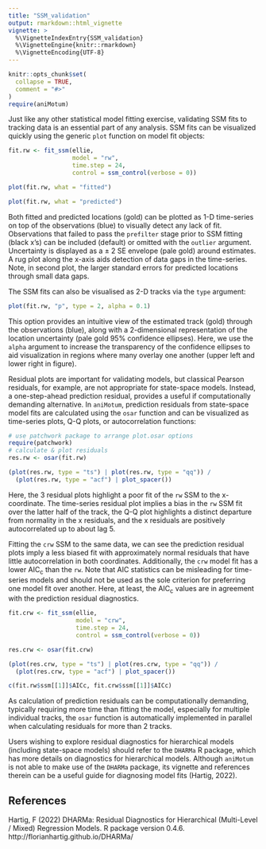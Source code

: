 ```yaml
---
title: "SSM_validation"
output: rmarkdown::html_vignette
vignette: >
  %\VignetteIndexEntry{SSM_validation}
  %\VignetteEngine{knitr::rmarkdown}
  %\VignetteEncoding{UTF-8}
---
```


```r
knitr::opts_chunk$set(
  collapse = TRUE,
  comment = "#>"
)
require(aniMotum)
```

Just like any other statistical model fitting exercise, validating SSM fits to tracking data is an essential part of any analysis. SSM fits can be visualized quickly using the generic `plot` function on model fit objects:

```r
fit.rw <- fit_ssm(ellie, 
                  model = "rw", 
                  time.step = 24, 
                  control = ssm_control(verbose = 0))

plot(fit.rw, what = "fitted")

plot(fit.rw, what = "predicted")
```


Both fitted and predicted locations (gold) can be plotted as 1-D time-series on top of the observations (blue) to visually detect any lack of fit. Observations that failed to pass the `prefilter` stage prior to SSM fitting (black x's) can be included (default) or omitted with the `outlier` argument. Uncertainty is displayed as a $\pm$ 2 SE envelope (pale gold) around estimates. A rug plot along the x-axis aids detection of data gaps in the time-series. Note, in second plot, the larger standard errors for predicted locations through small data gaps.

The SSM fits can also be visualised as 2-D tracks via the `type` argument:
```r
plot(fit.rw, "p", type = 2, alpha = 0.1)
```


This option provides an intuitive view of the estimated track (gold) through the observations (blue), along with a 2-dimensional representation of the location uncertainty (pale gold 95% confidence ellipses). Here, we use the `alpha` argument to increase the transparency of the confidence ellipses to aid visualization in regions where many overlay one another (upper left and lower right in figure).

Residual plots are important for validating models, but classical Pearson residuals, for example, are not appropriate for state-space models. Instead, a one-step-ahead prediction residual, provides a useful if computationally demanding alternative. In `aniMotum`, prediction residuals from state-space model fits are calculated using the `osar` function and can be visualized as time-series plots, Q-Q plots, or autocorrelation functions:
```r
# use patchwork package to arrange plot.osar options
require(patchwork)
# calculate & plot residuals
res.rw <- osar(fit.rw)

(plot(res.rw, type = "ts") | plot(res.rw, type = "qq")) / 
  (plot(res.rw, type = "acf") | plot_spacer())
```


Here, the 3 residual plots highlight a poor fit of the `rw` SSM to the x-coordinate. The time-series residual plot implies a bias in the `rw` SSM fit over the latter half of the track, the Q-Q plot highlights a distinct departure from normality in the x residuals, and the x residuals are positively autocorrelated up to about lag 5.

Fitting the `crw` SSM to the same data, we can see the prediction residual plots imply a less biased fit with approximately normal residuals that have little autocorrelation in both coordinates. Additionally, the `crw` model fit has a lower AIC~c~ than the `rw`. Note that AIC statistics can be misleading for time-series models and should not be used as the sole criterion for preferring one model fit over another. Here, at least, the AIC~c~ values are in agreement with the prediction residual diagnostics.
```r
fit.crw <- fit_ssm(ellie, 
                   model = "crw", 
                   time.step = 24, 
                   control = ssm_control(verbose = 0))

res.crw <- osar(fit.crw)

(plot(res.crw, type = "ts") | plot(res.crw, type = "qq")) / 
  (plot(res.crw, type = "acf") | plot_spacer())

c(fit.rw$ssm[[1]]$AICc, fit.crw$ssm[[1]]$AICc)
```


As calculation of prediction residuals can be computationally demanding, typically requiring more time than fitting the model, especially for multiple individual tracks, the `osar` function is automatically implemented in parallel when calculating residuals for more than 2 tracks. 

Users wishing to explore residual diagnostics for hierarchical models (including state-space models) should refer to the `DHARMa` R package, which has more details on diagnostics for hierarchical models. Although `aniMotum` is not able to make use of the `DHARMa` package, its vignette and references therein can be a useful guide for diagnosing model fits (Hartig, 2022).


## References
Hartig, F (2022) DHARMa: Residual Diagnostics for Hierarchical (Multi-Level / Mixed) Regression Models. R package version 0.4.6. http://florianhartig.github.io/DHARMa/
